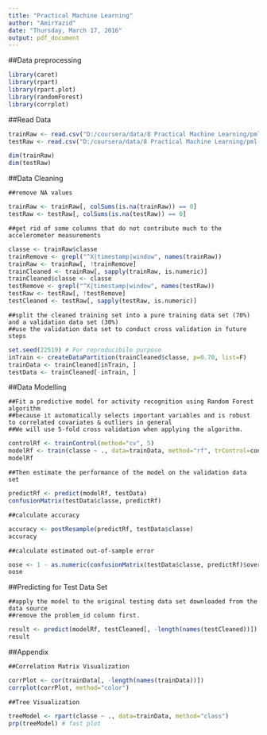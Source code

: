 ---
title: "Practical Machine Learning"
author: "AmirYazid"
date: "Thursday, March 17, 2016"
output: pdf_document
---
##Data preprocessing
```{r}
library(caret)
library(rpart)
library(rpart.plot)
library(randomForest)
library(corrplot)
```

##Read Data
```{r}
trainRaw <- read.csv("D:/coursera/data/8 Practical Machine Learning/pml-training.csv")
testRaw <- read.csv("D:/coursera/data/8 Practical Machine Learning/pml-testing.csv")

dim(trainRaw)
dim(testRaw)
```

##Data Cleaning

	##remove NA values
```{r}
trainRaw <- trainRaw[, colSums(is.na(trainRaw)) == 0] 
testRaw <- testRaw[, colSums(is.na(testRaw)) == 0] 
```

	##get rid of some columns that do not contribute much to the accelerometer measurements
```{r}
classe <- trainRaw$classe
trainRemove <- grepl("^X|timestamp|window", names(trainRaw))
trainRaw <- trainRaw[, !trainRemove]
trainCleaned <- trainRaw[, sapply(trainRaw, is.numeric)]
trainCleaned$classe <- classe
testRemove <- grepl("^X|timestamp|window", names(testRaw))
testRaw <- testRaw[, !testRemove]
testCleaned <- testRaw[, sapply(testRaw, is.numeric)]
```

	##split the cleaned training set into a pure training data set (70%) and a validation data set (30%)
	##use the validation data set to conduct cross validation in future steps
```{r}
set.seed(22519) # For reproducibile purpose
inTrain <- createDataPartition(trainCleaned$classe, p=0.70, list=F)
trainData <- trainCleaned[inTrain, ]
testData <- trainCleaned[-inTrain, ]
```

##Data Modelling

	##Fit a predictive model for activity recognition using Random Forest algorithm 
	##because it automatically selects important variables and is robust to correlated covariates & outliers in general
	##We will use 5-fold cross validation when applying the algorithm.

```{r}
controlRf <- trainControl(method="cv", 5)
modelRf <- train(classe ~ ., data=trainData, method="rf", trControl=controlRf, ntree=250)
modelRf
```

	##Then estimate the performance of the model on the validation data set

```{r}
predictRf <- predict(modelRf, testData)
confusionMatrix(testData$classe, predictRf)
```

	##calculate accuracy

```{r}
accuracy <- postResample(predictRf, testData$classe)
accuracy
```

	##calculate estimated out-of-sample error

```{r}
oose <- 1 - as.numeric(confusionMatrix(testData$classe, predictRf)$overall[1])
oose
```

##Predicting for Test Data Set

	##apply the model to the original testing data set downloaded from the data source
	##remove the problem_id column first.

```{r}
result <- predict(modelRf, testCleaned[, -length(names(testCleaned))])
result
```


##Appendix

	##Correlation Matrix Visualization

```{r}
corrPlot <- cor(trainData[, -length(names(trainData))])
corrplot(corrPlot, method="color")
```
	
	
	##Tree Visualization

```{r}
treeModel <- rpart(classe ~ ., data=trainData, method="class")
prp(treeModel) # fast plot
```
